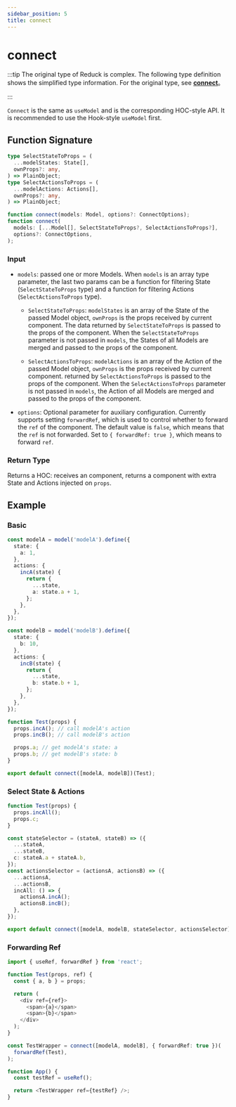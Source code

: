 ```yaml
---
sidebar_position: 5
title: connect
---
```

# connect


<ReduckTip />

:::tip
The original type of Reduck is complex. The following type definition shows the simplified type information. For the original type, see [**connect**](https://github.com/modern-js-dev/reduck/blob/main/packages/react/src/connect.ts)。

:::

`Connect` is the same as `useModel` and is the corresponding HOC-style API. It is recommended to use the Hook-style `useModel` first.

## Function Signature

```ts
type SelectStateToProps = (
  ...modelStates: State[],
  ownProps?: any,
) => PlainObject;
type SelectActionsToProps = (
  ...modelActions: Actions[],
  ownProps?: any,
) => PlainObject;

function connect(models: Model, options?: ConnectOptions);
function connect(
  models: [...Model[], SelectStateToProps?, SelectActionsToProps?],
  options?: ConnectOptions,
);
```

### Input

- `models`: passed one or more Models. When `models` is an array type parameter, the last two params can be a function for filtering State (`SelectStateToProps` type) and a function for filtering Actions (`SelectActionsToProps` type).

  - `SelectStateToProps`: `modelStates` is an array of the State of the passed Model object, `ownProps` is the props received by current component. The data returned by `SelectStateToProps` is passed to the props of the component. When the `SelectStateToProps` parameter is not passed in `models`, the States of all Models are merged and passed to the props of the component.

  - `SelectActionsToProps`: `modelActions` is an array of the Action of the passed Model object, `ownProps` is the props received by current component. returned by `SelectActionsToProps` is passed to the props of the component. When the `SelectActionsToProps` parameter is not passed in `models`, the Action of all Models are merged and passed to the props of the component.

- `options`: Optional parameter for auxiliary configuration. Currently supports setting `forwardRef`, which is used to control whether to forward the `ref` of the component. The default value is `false`, which means that the `ref` is not forwarded. Set to `{ forwardRef: true }`, which means to forward `ref`.

### Return Type

Returns a HOC: receives an component, returns a component with extra State and Actions injected on `props`.

## Example

### Basic

```ts
const modelA = model('modelA').define({
  state: {
    a: 1,
  },
  actions: {
    incA(state) {
      return {
        ...state,
        a: state.a + 1,
      };
    },
  },
});

const modelB = model('modelB').define({
  state: {
    b: 10,
  },
  actions: {
    incB(state) {
      return {
        ...state,
        b: state.b + 1,
      };
    },
  },
});

function Test(props) {
  props.incA(); // call modelA's action
  props.incB(); // call modelB's action

  props.a; // get modelA's state: a
  props.b; // get modelB's state: b
}

export default connect([modelA, modelB])(Test);
```

### Select State & Actions

```ts
function Test(props) {
  props.incAll();
  props.c;
}

const stateSelector = (stateA, stateB) => ({
  ...stateA,
  ...stateB,
  c: stateA.a + stateA.b,
});
const actionsSelector = (actionsA, actionsB) => ({
  ...actionsA,
  ...actionsB,
  incAll: () => {
    actionsA.incA();
    actionsB.incB();
  },
});

export default connect([modelA, modelB, stateSelector, actionsSelector])(Test);
```

### Forwarding Ref

```ts
import { useRef, forwardRef } from 'react';

function Test(props, ref) {
  const { a, b } = props;

  return (
    <div ref={ref}>
      <span>{a}</span>
      <span>{b}</span>
    </div>
  );
}

const TestWrapper = connect([modelA, modelB], { forwardRef: true })(
  forwardRef(Test),
);

function App() {
  const testRef = useRef();

  return <TestWrapper ref={testRef} />;
}
```

